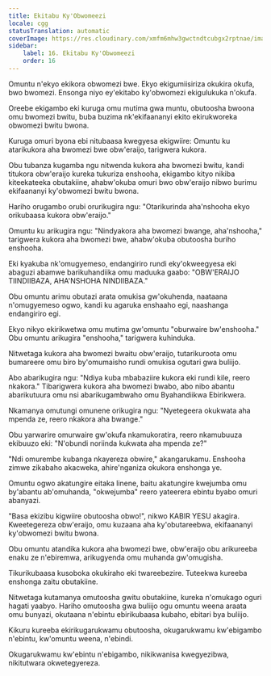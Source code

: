 ```yaml
---
title: Ekitabu Ky'Obwomeezi
locale: cgg
statusTranslation: automatic
coverImage: https://res.cloudinary.com/xmfm6mhw3gwctndtcubgx2rptnae/image/upload/v1740468922/small_cover_tratado_de_psicologia_revolucionaria_a4c0dca4e0.webp
sidebar:
    label: 16. Ekitabu Ky'Obwomeezi
    order: 16
---
```

Omuntu n'ekyo ekikora obwomezi bwe. Ekyo ekigumiisiriza okukira okufa, bwo bwomezi. Ensonga niyo ey'ekitabo ky'obwomezi ekigulukuka n'okufa.

Oreebe ekigambo eki kuruga omu mutima gwa muntu, obutoosha bwoona omu bwomezi bwitu, buba buzima nk'ekifaananyi ekito ekirukworeka obwomezi bwitu bwona.

Kuruga omuri byona ebi nitubaasa kwegyesa ekigwiire: Omuntu ku atarikukora aha bwomezi bwe obw'eraijo, tarigwera kukora.

Obu tubanza kugamba ngu nitwenda kukora aha bwomezi bwitu, kandi titukora obw'eraijo kureka tukuriza enshooha, ekigambo kityo nikiba kiteekateeka obutakiine, ahabw'okuba omuri bwo obw'eraijo nibwo burimu ekifaananyi ky'obwomezi bwitu bwona.

Hariho orugambo orubi orurikugira ngu: "Otarikurinda aha'nshooha ekyo orikubaasa kukora obw'eraijo."

Omuntu ku arikugira ngu: "Nindyakora aha bwomezi bwange, aha'nshooha," tarigwera kukora aha bwomezi bwe, ahabw'okuba obutoosha buriho enshooha.

Eki kyakuba nk'omugyemeso, endangiriro rundi eky'okweegyesa eki abaguzi abamwe barikuhandiika omu maduuka gaabo: "OBW'ERAIJO TIINDIIBAZA, AHA'NSHOHA NINDIIBAZA."

Obu omuntu arimu obutazi arata omukisa gw'okuhenda, naataana n'omugyemeso ogwo, kandi ku agaruka enshaaho egi, naashanga endangiriro egi.

Ekyo nikyo ekirikwetwa omu mutima gw'omuntu "oburwaire bw'enshooha." Obu omuntu arikugira "enshooha," tarigwera kuhinduka.

Nitwetaga kukora aha bwomezi bwaitu obw'eraijo, tutarikuroota omu bumareere omu biro by'omumaisho rundi omukisa ogutari gwa buliijo.

Abo abarikugira ngu: "Ndiya kuba mbabaziire kukora eki rundi kile, reero nkakora." Tibarigwera kukora aha bwomezi bwabo, abo nibo abantu abarikutuura omu nsi abarikugambwaho omu Byahandiikwa Ebirikwera.

Nkamanya omutungi omunene orikugira ngu: "Nyetegeera okukwata aha mpenda ze, reero nkakora aha bwange."

Obu yarwarire omurwaire gw'okufa nkamukoratira, reero nkamubuuza ekibuuzo eki: "N'obundi noriinda kukwata aha mpenda ze?"

"Ndi omurembe kubanga nkayereza obwire," akangarukamu. Enshooha zimwe zikabaho akacweka, ahire'nganiza okukora enshonga ye.

Omuntu ogwo akatungire eitaka linene, baitu akatungire kwejumba omu by'abantu ab'omuhanda, "okwejumba" reero yateerera ebintu byabo omuri abanyazi.

"Basa ekizibu kigwiire obutoosha obwo!", nikwo KABIR YESU akagira. Kweetegereza obw'eraijo, omu kuzaana aha ky'obutareebwa, ekifaananyi ky'obwomezi bwitu bwona.

Obu omuntu atandika kukora aha bwomezi bwe, obw'eraijo obu arikureeba enaku ze n'ebiremwa, arikugyenda omu muhanda gw'omugisha.

Tikurikubaasa kusoboka okukiraho eki twareebezire. Tuteekwa kureeba enshonga zaitu obutakiine.

Nitwetaga kutamanya omutoosha gwitu obutakiine, kureka n'omukago oguri hagati yaabyo. Hariho omutoosha gwa buliijo ogu omuntu weena araata omu bunyazi, okutaana n'ebintu ebirikubaasa kubaho, ebitari bya buliijo.

Kikuru kureeba ekirikugarukwamu obutoosha, okugarukwamu kw'ebigambo n'ebintu, kw'omuntu weena, n'ebindi.

Okugarukwamu kw'ebintu n'ebigambo, nikikwanisa kwegyezibwa, nikitutwara okwetegyereza.

